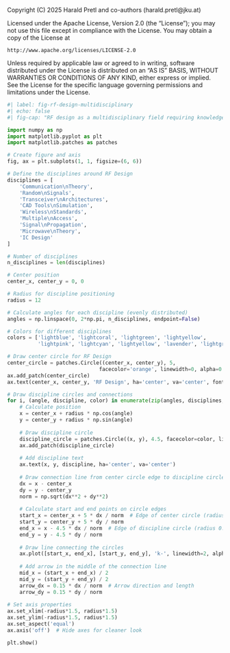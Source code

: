 ::: {.content-hidden}
Copyright (C) 2025 Harald Pretl and co-authors (harald.pretl@jku.at)

Licensed under the Apache License, Version 2.0 (the "License");
you may not use this file except in compliance with the License.
You may obtain a copy of the License at

    http://www.apache.org/licenses/LICENSE-2.0

Unless required by applicable law or agreed to in writing, software
distributed under the License is distributed on an "AS IS" BASIS,
WITHOUT WARRANTIES OR CONDITIONS OF ANY KIND, either express or implied.
See the License for the specific language governing permissions and
limitations under the License.
:::

```python
#| label: fig-rf-design-multidisciplinary
#| echo: false
#| fig-cap: "RF design as a multidisciplinary field requiring knowledge from various engineering domains (adapted from [@Razavi_RFIC])."

import numpy as np
import matplotlib.pyplot as plt
import matplotlib.patches as patches

# Create figure and axis
fig, ax = plt.subplots(1, 1, figsize=(6, 6))

# Define the disciplines around RF Design
disciplines = [
    'Communication\nTheory',
    'Random\nSignals',
    'Transceiver\nArchitectures', 
    'CAD Tools\nSimulation',
    'Wireless\nStandards',
    'Multiple\nAccess',
    'Signal\nPropagation',
    'Microwave\nTheory',
    'IC Design'
]

# Number of disciplines
n_disciplines = len(disciplines)

# Center position
center_x, center_y = 0, 0

# Radius for discipline positioning
radius = 12

# Calculate angles for each discipline (evenly distributed)
angles = np.linspace(0, 2*np.pi, n_disciplines, endpoint=False)

# Colors for different disciplines
colors = ['lightblue', 'lightcoral', 'lightgreen', 'lightyellow', 
          'lightpink', 'lightcyan', 'lightyellow', 'lavender', 'lightgray', 'lightgoldenrodyellow']

# Draw center circle for RF Design
center_circle = patches.Circle((center_x, center_y), 5, 
                              facecolor='orange', linewidth=0, alpha=0.8)
ax.add_patch(center_circle)
ax.text(center_x, center_y, 'RF Design', ha='center', va='center', fontweight='bold')

# Draw discipline circles and connections
for i, (angle, discipline, color) in enumerate(zip(angles, disciplines, colors)):
    # Calculate position
    x = center_x + radius * np.cos(angle)
    y = center_y + radius * np.sin(angle)
    
    # Draw discipline circle
    discipline_circle = patches.Circle((x, y), 4.5, facecolor=color, linewidth=0, alpha=0.7)
    ax.add_patch(discipline_circle)
    
    # Add discipline text
    ax.text(x, y, discipline, ha='center', va='center')
    
    # Draw connection line from center circle edge to discipline circle edge
    dx = x - center_x
    dy = y - center_y
    norm = np.sqrt(dx**2 + dy**2)
    
    # Calculate start and end points on circle edges
    start_x = center_x + 5 * dx / norm  # Edge of center circle (radius 0.8)
    start_y = center_y + 5 * dy / norm
    end_x = x - 4.5 * dx / norm  # Edge of discipline circle (radius 0.6)
    end_y = y - 4.5 * dy / norm
    
    # Draw line connecting the circles
    ax.plot([start_x, end_x], [start_y, end_y], 'k-', linewidth=2, alpha=0.6)
    
    # Add arrow in the middle of the connection line
    mid_x = (start_x + end_x) / 2
    mid_y = (start_y + end_y) / 2
    arrow_dx = 0.15 * dx / norm  # Arrow direction and length
    arrow_dy = 0.15 * dy / norm
    
# Set axis properties
ax.set_xlim(-radius*1.5, radius*1.5)
ax.set_ylim(-radius*1.5, radius*1.5)
ax.set_aspect('equal')
ax.axis('off')  # Hide axes for cleaner look

plt.show()
```
